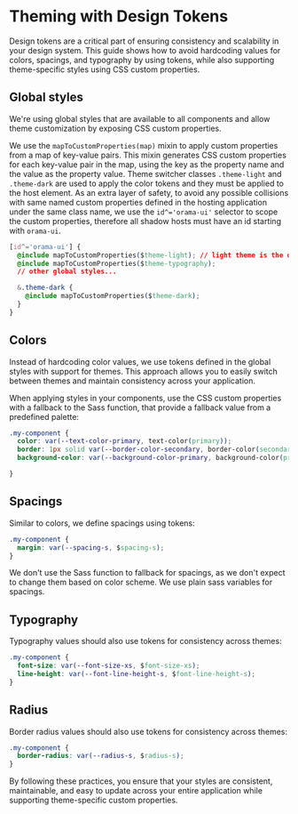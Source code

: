 
<Meta title="Design Tokens/Introduction" />

# Theming with Design Tokens

Design tokens are a critical part of ensuring consistency and scalability in your design system. This guide shows how to avoid hardcoding values for colors, spacings, and typography by using tokens, while also supporting theme-specific styles using CSS custom properties.

## Global styles

We're using global styles that are available to all components and allow theme customization by exposing CSS custom properties.

We use the `mapToCustomProperties(map)` mixin to apply custom properties from a map of key-value pairs. This mixin generates CSS custom properties for each key-value pair in the map, using the key as the property name and the value as the property value.
Theme switcher classes `.theme-light` and `.theme-dark` are used to apply the color tokens and they must be applied to the host element.
As an extra layer of safety, to avoid any possible collisions with same named custom properties defined in the hosting application under the same class name, we use the `id^='orama-ui'` selector to scope the custom properties, therefore all shadow hosts must have an id starting with `orama-ui`.


```css
[id^='orama-ui'] {
  @include mapToCustomProperties($theme-light); // light theme is the default
  @include mapToCustomProperties($theme-typography);
  // other global styles...

  &.theme-dark {
    @include mapToCustomProperties($theme-dark);
  }
}
```

## Colors
Instead of hardcoding color values, we use tokens defined in the global styles with support for themes. This approach allows you to easily switch between themes and maintain consistency across your application.

When applying styles in your components, use the CSS custom properties with a fallback to the Sass function, that provide a fallback value from a predefined palette:

```css
.my-component {
  color: var(--text-color-primary, text-color(primary));
  border: 1px solid var(--border-color-secondary, border-color(secondary));
  background-color: var(--background-color-primary, background-color(primary));

}
```

## Spacings
 
Similar to colors, we define spacings using tokens:

```css
.my-component {
  margin: var(--spacing-s, $spacing-s);
}
```

We don't use the Sass function to fallback for spacings, as we don't expect to change them based on color scheme. We use plain sass variables for spacings.

## Typography

Typography values should also use tokens for consistency across themes:

```css
.my-component {
  font-size: var(--font-size-xs, $font-size-xs);
  line-height: var(--font-line-height-s, $font-line-height-s);
}
```

## Radius

Border radius values should also use tokens for consistency across themes:

```css
.my-component {
  border-radius: var(--radius-s, $radius-s);
}
```

By following these practices, you ensure that your styles are consistent, maintainable, and easy to update across your entire application while supporting theme-specific custom properties.
